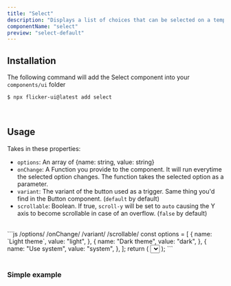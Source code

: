 ```yaml
---
title: "Select"
description: "Displays a list of choices that can be selected on a temporary surface"
componentName: "select"
preview: "select-default"
---
```



## Installation

The following command will add the Select component into your `components/ui` folder

```bash
$ npx flicker-ui@latest add select
```

<br />

## Usage

Takes in these properties:
- `options`: An array of \{name: string, value: string\}
- `onChange`: A Function you provide to the component. It will run everytime the selected option changes.
 The function takes the selected option as a parameter.
- `variant`: The variant of the button used as a trigger. Same thing you'd find in the Button component. (`default` by default)
- `scrollable`: Boolean. If true, `scroll-y` will be set to `auto` causing the Y axis to become scrollable in case of an overflow. (`false` by default)

<br/>
```js /options/ /onChange/ /variant/ /scrollable/
  const options = [
    {
      name: `Light theme`,
      value: "light",
    },
    {
      name: "Dark theme",
      value: "dark",
    },
    {
      name: "Use system",
      value: "system",
    },
  ];
  return (
    <Select
      options={options}
      variant="ghost"
      onChange={(option) => {
        setTheme(option.value);
      }}
      {/* Not required  */}
      scrollable={false}>
      Theme
    </Select>
  );
```

<br />
<br />

### Simple example
<PreviewBox component="select-default"/>